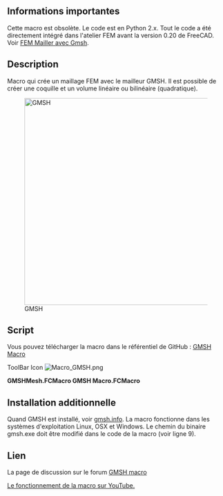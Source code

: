 <languages/>
{{Macro/fr
|Name=GMSH Macro
|Icon=Macro_GMSH.png
|Description=Crée un maillage FEM avec un mailleur GMSH. Il est possible de créer une coquille et un volume linéaire ou bilinéaire (quadratique).
|Author=psicofil
|Version=1.0
|Date=2015-08-24
|FCVersion=Toutes versions
|Download=[https://www.freecadweb.org/wiki/images/a/a2/Macro_GMSH.png Icône pour votre barre d'outils]
|SeeAlso = [[FEM MeshGmshFromShape/fr|FEM Maillage MEF à partir d'une forme avec Gmsh]]
}}

<span id="Important_information"></span>
==Informations importantes==

Cette macro est obsolète. Le code est en Python 2.x. Tout le code a été directement intégré dans l'atelier FEM avant la version 0.20 de FreeCAD. Voir [[FEM_MeshGmshFromShape/fr|FEM Mailler avec Gmsh]].

==Description==

Macro qui crée un maillage FEM avec le mailleur GMSH. Il est possible de créer une coquille et un volume linéaire ou bilinéaire (quadratique).

{{Codeextralink|https://raw.githubusercontent.com/psicofil/Macros_FreeCAD/master/Macros/GMSHMesh.FCMacro}}

[[File:Macro GMSH00.png|480px|GMSH]]

==Script==
Vous pouvez télécharger la macro dans le référentiel de GitHub : [https://github.com/psicofil/Macros_FreeCAD/blob/master/Macros/GMSHMesh.FCMacro GMSH Macro]

ToolBar Icon [[Image:Macro_GMSH.png]]

'''GMSHMesh.FCMacro GMSH Macro.FCMacro'''

==Installation additionnelle==
Quand GMSH est installé, voir  [http://gmsh.info/ gmsh.info]. La macro fonctionne dans les systèmes d'exploitation Linux, OSX et Windows. Le chemin du binaire gmsh.exe doit être modifié dans le code de la macro (voir ligne 9).

==Lien==
La page de discussion sur le forum [http://forum.freecadweb.org/viewtopic.php?t=11182 GMSH macro]

[https://www.youtube.com/watch?v=ZcG5EEUe3yc Le fonctionnement de la macro sur YouTube.]
{{clear}}